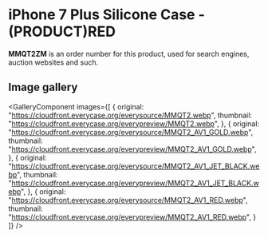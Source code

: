 
# iPhone 7 Plus Silicone Case - (PRODUCT)RED

<Callout type='info' emoji='👉🏻'>**MMQT2ZM** is an order number for this product, used for search engines, auction websites and such.</Callout>

## Image gallery

<GalleryComponent
    images={[
      {
        original: "https://cloudfront.everycase.org/everysource/MMQT2.webp",
        thumbnail: "https://cloudfront.everycase.org/everypreview/MMQT2.webp",
      },
      {
        original: "https://cloudfront.everycase.org/everysource/MMQT2_AV1_GOLD.webp",
        thumbnail: "https://cloudfront.everycase.org/everypreview/MMQT2_AV1_GOLD.webp",
      },
      {
        original: "https://cloudfront.everycase.org/everysource/MMQT2_AV1_JET_BLACK.webp",
        thumbnail: "https://cloudfront.everycase.org/everypreview/MMQT2_AV1_JET_BLACK.webp",
      },
      {
        original: "https://cloudfront.everycase.org/everysource/MMQT2_AV1_RED.webp",
        thumbnail: "https://cloudfront.everycase.org/everypreview/MMQT2_AV1_RED.webp",
      }
    ]}
  />
